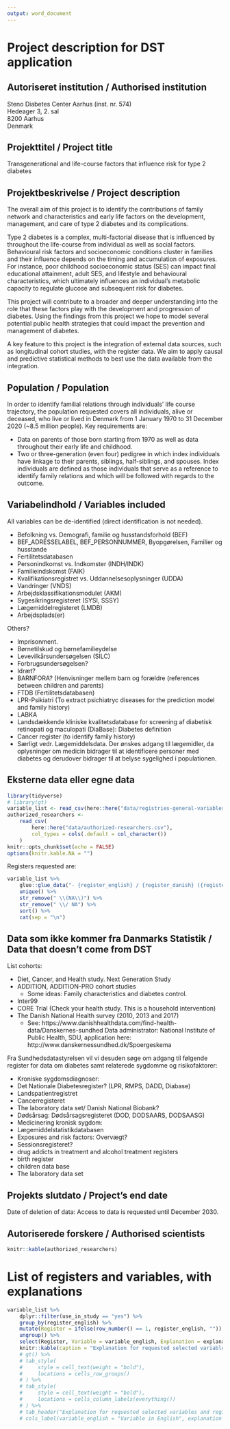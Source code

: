 ```yaml
---
output: word_document
---
```


# Project description for DST application

## Autoriseret institution / Authorised institution

Steno Diabetes Center Aarhus (inst. nr. 574)  
Hedeager 3, 2. sal  
8200 Aarhus  
Denmark  

## Projekttitel / Project title

Transgenerational and life-course factors that influence risk for type 2
diabetes

## Projektbeskrivelse / Project description

The overall aim of this project is to identify the contributions of family
network and characteristics and early life factors on the development,
management, and care of type 2 diabetes and its complications.

Type 2 diabetes is a complex, multi-factorial disease that is influenced by 
throughout the life-course from individual as well as social factors.
Behavioural risk factors and socioeconomic conditions cluster in families and
their influence depends on the timing and accumulation of exposures. 
For instance, poor childhood socioeconomic status (SES) can impact final 
educational attainment, adult SES, and lifestyle and behavioural
characteristics, which ultimately influences an individual's metabolic capacity
to regulate glucose and subsequent risk for diabetes.

This project will contribute to a broader and deeper understanding into the role
that these factors play with the development and progression of diabetes.
Using the findings from this project we hope to model several potential public
health strategies that could impact the prevention and management of diabetes.

A key feature to this project is the integration of external data sources, such
as longitudinal cohort studies, with the register data. We aim to apply causal
and predictive statistical methods to best use the data available from the 
integration.

## Population / Population

In order to identify familial relations through individuals’ life course
trajectory, the population requested covers all individuals, alive or deceased,
who live or lived in Denmark from 1 January 1970 to 31 December 2020 (~8.5
million people). Key requirements are:

- Data on parents of those born starting from 1970 as well as data throughout
their early life and childhood.
- Two or three-generation (even four) pedigree in which index
individuals have linkage to their parents, siblings, half-siblings, and spouses.
Index individuals are defined as those individuals that serve as a reference to
identify family relations and which will be followed with regards to the
outcome.

## Variabelindhold / Variables included

All variables can be de-identified (direct identification is not needed).

- Befolkning vs. Demografi, familie og husstandsforhold (BEF) 
- BEF_ADRESSELABEL, BEF_PERSONNUMMER, Byopgørelsen, Familier og husstande
- Fertilitetsdatabasen
- Personindkomst vs. Indkomster (INDH/INDK)
- Familieindskomst (FAIK)
- Kvalifikationsregistret vs. Uddannelsesoplysninger (UDDA) 
- Vandringer (VNDS)
- Arbejdsklassifikationsmodulet (AKM)
- Sygesikringsregisteret (SYSI, SSSY)
- Lægemiddelregisteret (LMDB)
- Arbejdsplads(er)

Others?

- Imprisonment.
- Børnetilskud og børnefamilieydelse
- Levevilkårsundersøgelsen (SILC)
- Forbrugsundersøgelsen?
- Idræt?
- BARNFORA? (Henvisninger mellem barn og forældre (references between children
and parents)
- FTDB (Fertilitetsdatabasen)
- LPR-Psikiatri (To extract psichiatryc diseases for the prediction model and
family history)
- LABKA
- Landsdækkende kliniske kvalitetsdatabase for screening af diabetisk retinopati
og maculopati (DiaBase): Diabetes definition
- Cancer register (to identify family history)
- Særligt vedr. Lægemiddelsdata. Der ønskes adgang til lægemidler, da
oplysninger om medicin bidrager til at identificere personer med diabetes og
derudover bidrager til at belyse sygelighed i populationen.

## Eksterne data eller egne data

```r
library(tidyverse)
# library(gt)
variable_list <- read_csv(here::here("data/registries-general-variables.csv"))
authorized_researchers <-
    read_csv(
        here::here("data/authorized-researchers.csv"),
        col_types = cols(.default = col_character())
    )
knitr::opts_chunk$set(echo = FALSE)
options(knitr.kable.NA = "")
```

Registers requested are:

```r
variable_list %>% 
    glue::glue_data("- {register_english} / {register_danish} ({register_abbreviation})") %>% 
    unique() %>%
    str_remove(" \\(NA\\)") %>% 
    str_remove(" \\/ NA") %>% 
    sort() %>% 
    cat(sep = "\n")
```

<!-- Please also include information on external data or own survey data if such -->
<!-- data is part of the project. In such cases please include approval from the -->
<!-- Danish Protection Agency. -->

## Data som ikke kommer fra Danmarks Statistik / Data that doesn't come from DST

List cohorts:

- Diet, Cancer, and Health study. Next Generation Study
- ADDITION, ADDITION-PRO cohort studies
    - Some ideas: Family characteristics and diabetes control.
- Inter99
- CORE Trial (Check your health study. This is a household intervention)
- The Danish National Health survey (2010, 2013 and 2017)
    - See: https://www.danishhealthdata.com/find-health-data/Danskernes-sundhed Data
    administrator: National Institute of Public Health, SDU, application here:
    http://www.danskernessundhed.dk/Spoergeskema
    
Fra Sundhedsdatastyrelsen vil vi desuden søge om adgang til følgende register
for data om diabetes samt relaterede sygdomme og risikofaktorer:

- Kroniske sygdomsdiagnoser:
- Det Nationale Diabetesregister? (LPR, RMPS, DADD, Diabase)
- Landspatientregistret 
- Cancerregisteret
- The laboratory data set/ Danish National Biobank?
- Dødsårsag: Dødsårsagsregisteret (DOD, DODSAARS, DODSAASG)
- Medicinering kronisk sygdom:
- Lægemiddelstatistikdatabasen
- Exposures and risk factors: Overvægt?
- Sessionsregisteret?
- drug addicts in treatment and alcohol treatment registers
- birth register
- children data base
- The laboratory data set

## Projekts slutdato / Project's end date

Date of deletion of data: Access to data is requested until December 2030.

## Autoriserede forskere / Authorised scientists

```r
knitr::kable(authorized_researchers)
```

# List of registers and variables, with explanations

```r
variable_list %>% 
    dplyr::filter(use_in_study == "yes") %>% 
    group_by(register_english) %>% 
    mutate(Register = ifelse(row_number() == 1, register_english, "")) %>% 
    ungroup() %>% 
    select(Register, Variable = variable_english, Explanation = explanation) %>% 
    knitr::kable(caption = "Explanation for requested selected variables and registers.")
    # gt() %>% 
    # tab_style(
    #     style = cell_text(weight = "bold"),
    #     locations = cells_row_groups()
    # ) %>% 
    # tab_style(
    #     style = cell_text(weight = "bold"),
    #     locations = cells_column_labels(everything())
    # ) %>% 
    # tab_header("Explanation for requested selected variables and registers.") %>% 
    # cols_label(variable_english = "Variable in English", explanation = "Explanation")
```
